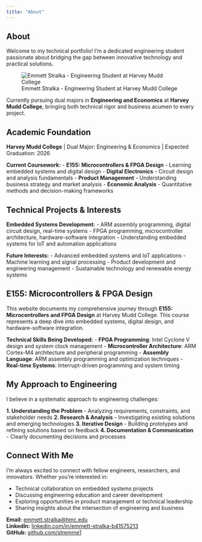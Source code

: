 ```yaml
---
title: "About"
---
```


::: {.section-title-container}
## About {.section-title}
:::

::: {.about-intro .scroll-animate}
Welcome to my technical portfolio! I'm a dedicated engineering student passionate about bridging the gap between innovative technology and practical solutions.

![Emmett Stralka - Engineering Student at Harvey Mudd College](images/headshot.jpg){.about-image}

Currently pursuing dual majors in **Engineering and Economics** at **Harvey Mudd College**, bringing both technical rigor and business acumen to every project.
:::

::: {.section-title-container}
## Academic Foundation {.section-title}
:::

::: {.about-section .scroll-animate}
**Harvey Mudd College** | Dual Major: Engineering & Economics | Expected Graduation: 2026

**Current Coursework:**
- **E155: Microcontrollers & FPGA Design** - Learning embedded systems and digital design
- **Digital Electronics** - Circuit design and analysis fundamentals
- **Product Management** - Understanding business strategy and market analysis
- **Economic Analysis** - Quantitative methods and decision-making frameworks
:::

::: {.section-title-container}
## Technical Projects & Interests {.section-title}
:::

::: {.about-section .scroll-animate}
**Embedded Systems Development:**
- ARM assembly programming, digital circuit design, real-time systems
- FPGA programming, microcontroller architecture, hardware-software integration
- Understanding embedded systems for IoT and automation applications

**Future Interests:**
- Advanced embedded systems and IoT applications
- Machine learning and signal processing
- Product development and engineering management
- Sustainable technology and renewable energy systems
:::

::: {.section-title-container}
## E155: Microcontrollers & FPGA Design {.section-title}
:::

::: {.about-section .scroll-animate}
This website documents my comprehensive journey through **E155: Microcontrollers and FPGA Design** at Harvey Mudd College. This course represents a deep dive into embedded systems, digital design, and hardware-software integration.

**Technical Skills Being Developed:**
- **FPGA Programming**: Intel Cyclone V design and system clock management
- **Microcontroller Architecture**: ARM Cortex-M4 architecture and peripheral programming
- **Assembly Language**: ARM assembly programming and optimization techniques
- **Real-time Systems**: Interrupt-driven programming and system timing
:::

::: {.section-title-container}
## My Approach to Engineering {.section-title}
:::

::: {.about-section .scroll-animate}
I believe in a systematic approach to engineering challenges:

**1. Understanding the Problem** - Analyzing requirements, constraints, and stakeholder needs
**2. Research & Analysis** - Investigating existing solutions and emerging technologies
**3. Iterative Design** - Building prototypes and refining solutions based on feedback
**4. Documentation & Communication** - Clearly documenting decisions and processes
:::

::: {.section-title-container}
## Connect With Me {.section-title}
:::

::: {.about-section .scroll-animate}
I'm always excited to connect with fellow engineers, researchers, and innovators. Whether you're interested in:

- Technical collaboration on embedded systems projects
- Discussing engineering education and career development
- Exploring opportunities in product management or technical leadership
- Sharing insights about the intersection of engineering and business

**Email:** [emmett.stralka@hmc.edu](mailto:emmett.stralka@hmc.edu)  
**LinkedIn:** [linkedin.com/in/emmett-stralka-b41575213](https://www.linkedin.com/in/emmett-stralka-b41575213/)  
**GitHub:** [github.com/stremme1](https://github.com/stremme1)
:::

<script src="scroll-animations.js"></script>

